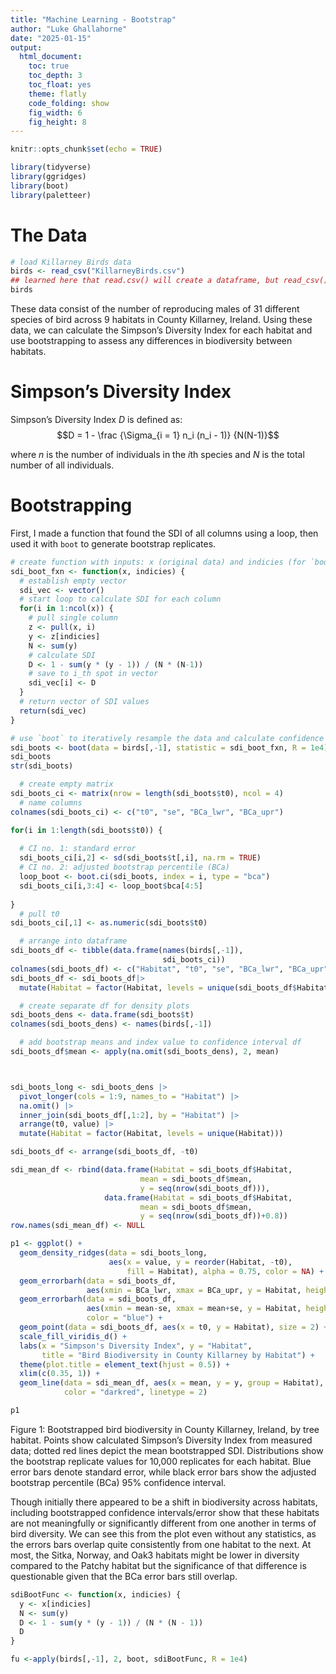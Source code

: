 ```yaml
---
title: "Machine Learning - Bootstrap"
author: "Luke Ghallahorne"
date: "2025-01-15"
output: 
  html_document:
    toc: true
    toc_depth: 3
    toc_float: yes
    theme: flatly
    code_folding: show
    fig_width: 6
    fig_height: 8
---
```


```r
knitr::opts_chunk$set(echo = TRUE)
```

```r
library(tidyverse)
library(ggridges)
library(boot)
library(paletteer)
```

# The Data

```r
# load Killarney Birds data
birds <- read_csv("KillarneyBirds.csv")
## learned here that read.csv() will create a dataframe, but read_csv() will create a tibble'd dataframe
birds
```

These data consist of the number of reproducing males of 31 different species of bird across 9 habitats in County Killarney, Ireland. Using these data, we can calculate the Simpson's Diversity Index for each habitat and use bootstrapping to assess any differences in biodiversity between habitats.

# Simpson's Diversity Index

Simpson's Diversity Index $D$ is defined as: $$D = 1 - \frac {\Sigma_{i = 1} n_i (n_i - 1)} {N(N-1)}$$

where $n$ is the number of individuals in the $i$th species and $N$ is the total number of all individuals.

# Bootstrapping

First, I made a function that found the SDI of all columns using a loop, then used it with `boot` to generate bootstrap replicates.

```r
# create function with inputs: x (original data) and indicies (for `boot` function)
sdi_boot_fxn <- function(x, indicies) {
  # establish empty vector
  sdi_vec <- vector()
  # start loop to calculate SDI for each column
  for(i in 1:ncol(x)) {
    # pull single column
    z <- pull(x, i)
    y <- z[indicies]
    N <- sum(y)
    # calculate SDI
    D <- 1 - sum(y * (y - 1)) / (N * (N-1))
    # save to i_th spot in vector
    sdi_vec[i] <- D
  }
  # return vector of SDI values
  return(sdi_vec)
}

```


```r
# use `boot` to iteratively resample the data and calculate confidence intervals
sdi_boots <- boot(data = birds[,-1], statistic = sdi_boot_fxn, R = 1e4)
sdi_boots
str(sdi_boots)
```

```r
  # create empty matrix
sdi_boots_ci <- matrix(nrow = length(sdi_boots$t0), ncol = 4) 
  # name columns
colnames(sdi_boots_ci) <- c("t0", "se", "BCa_lwr", "BCa_upr")

for(i in 1:length(sdi_boots$t0)) {
  
  # CI no. 1: standard error
  sdi_boots_ci[i,2] <- sd(sdi_boots$t[,i], na.rm = TRUE)
  # CI no. 2: adjusted bootstrap percentile (BCa)
  loop_boot <- boot.ci(sdi_boots, index = i, type = "bca")
  sdi_boots_ci[i,3:4] <- loop_boot$bca[4:5]
  
}
  # pull t0
sdi_boots_ci[,1] <- as.numeric(sdi_boots$t0)

  # arrange into dataframe
sdi_boots_df <- tibble(data.frame(names(birds[,-1]),
                                  sdi_boots_ci)) 
colnames(sdi_boots_df) <- c("Habitat", "t0", "se", "BCa_lwr", "BCa_upr")
sdi_boots_df <- sdi_boots_df|>
  mutate(Habitat = factor(Habitat, levels = unique(sdi_boots_df$Habitat)))

  # create separate df for density plots
sdi_boots_dens <- data.frame(sdi_boots$t)
colnames(sdi_boots_dens) <- names(birds[,-1])

  # add bootstrap means and index value to confidence interval df
sdi_boots_df$mean <- apply(na.omit(sdi_boots_dens), 2, mean)



sdi_boots_long <- sdi_boots_dens |>
  pivot_longer(cols = 1:9, names_to = "Habitat") |>
  na.omit() |>
  inner_join(sdi_boots_df[,1:2], by = "Habitat") |>
  arrange(t0, value) |>
  mutate(Habitat = factor(Habitat, levels = unique(Habitat))) 

sdi_boots_df <- arrange(sdi_boots_df, -t0)

sdi_mean_df <- rbind(data.frame(Habitat = sdi_boots_df$Habitat, 
                             mean = sdi_boots_df$mean,
                             y = seq(nrow(sdi_boots_df))),
                     data.frame(Habitat = sdi_boots_df$Habitat, 
                             mean = sdi_boots_df$mean,
                             y = seq(nrow(sdi_boots_df))+0.8)) 
row.names(sdi_mean_df) <- NULL

```

```r
p1 <- ggplot() +
  geom_density_ridges(data = sdi_boots_long, 
                      aes(x = value, y = reorder(Habitat, -t0), 
                          fill = Habitat), alpha = 0.75, color = NA) +
  geom_errorbarh(data = sdi_boots_df,
                 aes(xmin = BCa_lwr, xmax = BCa_upr, y = Habitat, height = 0.5)) +
  geom_errorbarh(data = sdi_boots_df,
                 aes(xmin = mean-se, xmax = mean+se, y = Habitat, height = 0.5),
                 color = "blue") +
  geom_point(data = sdi_boots_df, aes(x = t0, y = Habitat), size = 2) +
  scale_fill_viridis_d() +
  labs(x = "Simpson's Diversity Index", y = "Habitat",
       title = "Bird Biodiversity in County Killarney by Habitat") +
  theme(plot.title = element_text(hjust = 0.5)) +
  xlim(c(0.35, 1)) +
  geom_line(data = sdi_mean_df, aes(x = mean, y = y, group = Habitat),
            color = "darkred", linetype = 2)

p1
```

Figure 1: Bootstrapped bird biodiversity in County Killarney, Ireland, by tree habitat. Points show calculated Simpson's Diversity Index from measured data; dotted red lines depict the mean bootstrapped SDI. Distributions show the bootstrap replicate values for 10,000 replicates for each habitat. Blue error bars denote standard error, while black error bars show the adjusted bootstrap percentile (BCa) 95% confidence interval.

Though initially there appeared to be a shift in biodiversity across habitats, including bootstrapped confidence intervals/error show that these habitats are not meaningfully or significantly different from one another in terms of bird diversity. We can see this from the plot even without any statistics, as the errors bars overlap quite consistently from one habitat to the next. At most, the Sitka, Norway, and Oak3 habitats might be lower in diversity compared to the Patchy habitat but the significance of that difference is questionable given that the BCa error bars still overlap.

```r
sdiBootFunc <- function(x, indicies) {
  y <- x[indicies]
  N <- sum(y)
  D <- 1 - sum(y * (y - 1)) / (N * (N - 1))
  D
}

fu <-apply(birds[,-1], 2, boot, sdiBootFunc, R = 1e4)
```

